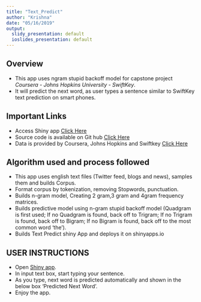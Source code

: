 ```yaml
---
title: "Text_Predict"
author: "Krishna"
date: "05/16/2019"
output:
  slidy_presentation: default
  ioslides_presentation: default
---
```


Overview
---------


- This app uses ngram stupid backoff model for capstone project *Coursera - Johns Hopkins University - SwiftKey*.   
- It will predict the next word, as user types a sentence similar to SwiftKey text prediction on smart phones.

Important Links
-----------------


- Access Shiny app [Click Here](https://krishnaitdbg.shinyapps.io/Text_Predict_Capstone_Project/)  
- Source code is available on Git hub [Click Here](https://github.com/krishnaitdbg/Text_Prediction)
- Data is provided by Coursera, Johns Hopkins and Swiftkey  [Click Here](https://d396qusza40orc.cloudfront.net/dsscapstone/dataset/Coursera-SwiftKey.zip)


Algorithm used and process followed
-------------------------------------

- This app uses english text files (Twitter feed, blogs and news), samples them and builds Corpus.
- Format corpus by tokenization, removing Stopwords, punctuation.
- Builds n-gram model, Creating 2 gram,3 gram and 4gram frequency matrices.
- Builds predictive model using n-gram stupid backoff model 
  (Quadgram is first used; If no Quadgram is found, back off to Trigram; If no Trigram is found, back off to Bigram; 
   If no Bigram is found, back off to the most common word 'the').
- Builds Text Predict shiny App and deploys it on shinyapps.io


USER INSTRUCTIONS
---------------------

- Open [Shiny app](https://krishnaitdbg.shinyapps.io/Text_Predict_Capstone_Project/).
- In input text box, start typing your sentence.
- As you type, next word is predicted automatically and shown in the below box 'Predicted Next Word'.
- Enjoy the app.




